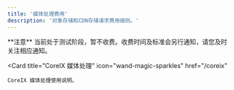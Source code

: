 ```yaml
---
title: '媒体处理费用'
description: '对象存储和CDN存储请求费用细则。'
---
```


<Warning>
**注意**
当前处于测试阶段，暂不收费。收费时间及标准会另行通知，请您及时关注相应通知。
</Warning>

<Card 
    title="CoreIX 媒体处理"
    icon="wand-magic-sparkles"
    href="/coreix"
  >
    CoreIX 媒体处理使用说明。
  </Card>